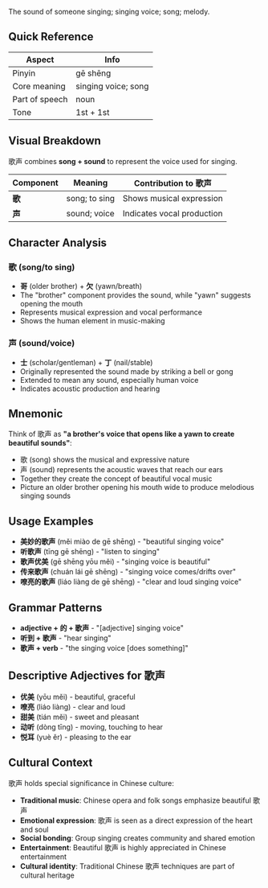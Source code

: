 The sound of someone singing; singing voice; song; melody.

## Quick Reference

| Aspect         | Info              |
| -------------- | ----------------- |
| Pinyin         | gē shēng          |
| Core meaning   | singing voice; song |
| Part of speech | noun              |
| Tone           | 1st + 1st         |

## Visual Breakdown

歌声 combines **song + sound** to represent the voice used for singing.

| Component | Meaning              | Contribution to 歌声           |
| --------- | -------------------- | ------------------------------ |
| **歌**    | song; to sing        | Shows musical expression       |
| **声**    | sound; voice         | Indicates vocal production     |

## Character Analysis

### 歌 (song/to sing)
- **哥** (older brother) + **欠** (yawn/breath)
- The "brother" component provides the sound, while "yawn" suggests opening the mouth
- Represents musical expression and vocal performance
- Shows the human element in music-making

### 声 (sound/voice)
- **士** (scholar/gentleman) + **丁** (nail/stable)
- Originally represented the sound made by striking a bell or gong
- Extended to mean any sound, especially human voice
- Indicates acoustic production and hearing

## Mnemonic

Think of 歌声 as **"a brother's voice that opens like a yawn to create beautiful sounds"**:
- 歌 (song) shows the musical and expressive nature
- 声 (sound) represents the acoustic waves that reach our ears
- Together they create the concept of beautiful vocal music
- Picture an older brother opening his mouth wide to produce melodious singing sounds

## Usage Examples

- **美妙的歌声** (měi miào de gē shēng) - "beautiful singing voice"
- **听歌声** (tīng gē shēng) - "listen to singing"
- **歌声优美** (gē shēng yōu měi) - "singing voice is beautiful"
- **传来歌声** (chuán lái gē shēng) - "singing voice comes/drifts over"
- **嘹亮的歌声** (liáo liàng de gē shēng) - "clear and loud singing voice"

## Grammar Patterns

- **adjective + 的 + 歌声** - "[adjective] singing voice"
- **听到 + 歌声** - "hear singing"
- **歌声 + verb** - "the singing voice [does something]"

## Descriptive Adjectives for 歌声

- **优美** (yōu měi) - beautiful, graceful
- **嘹亮** (liáo liàng) - clear and loud
- **甜美** (tián měi) - sweet and pleasant
- **动听** (dòng tīng) - moving, touching to hear
- **悦耳** (yuè ěr) - pleasing to the ear

## Cultural Context

歌声 holds special significance in Chinese culture:
- **Traditional music**: Chinese opera and folk songs emphasize beautiful 歌声
- **Emotional expression**: 歌声 is seen as a direct expression of the heart and soul
- **Social bonding**: Group singing creates community and shared emotion
- **Entertainment**: Beautiful 歌声 is highly appreciated in Chinese entertainment
- **Cultural identity**: Traditional Chinese 歌声 techniques are part of cultural heritage
